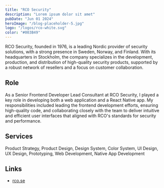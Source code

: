 ```yaml
---
title: "RCO Security"
description: "Lorem ipsum dolor sit amet"
pubDate: "Jun 01 2024"
heroImage: "/blog-placeholder-5.jpg"
logo: "/logos/rco-white.svg"
color: "#003B49"
---
```


RCO Security, founded in 1976, is a leading Nordic provider of security solutions, with a strong presence in Sweden, Norway, and Finland. With its headquarters in Stockholm, the company specializes in the development, production, and distribution of high-quality security products, supported by a robust network of resellers and a focus on customer collaboration.

## Role

As a Senior Frontend Developer Lead Consultant at RCO Security, I played a key role in developing both a web application and a React Native app. My responsibilities included leading the frontend development efforts, ensuring high-quality code, and collaborating closely with the team to deliver intuitive and efficient user interfaces that aligned with RCO's standards for security and performance.

## Services

Product Strategy, Product Design, Design System, Color System, UI Design, UX Design, Prototyping, Web Development, Native App Development

## Links

- [rco.se](https://www.rco.se/)
